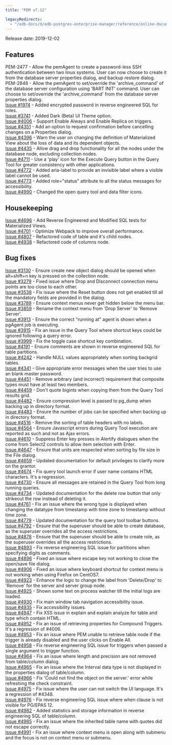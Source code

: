 ```yaml
---
title: "PEM v7.12"

legacyRedirects:
  - "/edb-docs/d/edb-postgres-enterprise-manager/reference/online-documentation/8.0/pem_release_notes_7_12.html"
---
```


Release date: 2019-12-02

## Features

PEM-2477 - Allow the pemAgent to create a password-less SSH authentication between two linux systems. User can now choose to create it from the database server properties dialog, and backup restore dialog.  
PEM-2848 - Allow the pemAgent to set/override the 'archive_command' of the database server configuration using 'BART INIT' command. User can choose to set/override the 'archive_command' from the database server properties dialog.  
[Issue #1974](https://redmine.postgresql.org/issues/1974) - Added encrypted password in reverse engineered SQL for roles.  
[Issue #3741](https://redmine.postgresql.org/issues/3741) - Added Dark (Beta) UI Theme option.  
[Issue #4006](https://redmine.postgresql.org/issues/4006) - Support Enable Always and Enable Replica on triggers.  
[Issue #4351](https://redmine.postgresql.org/issues/4351) - Add an option to request confirmation before cancelling changes on a Properties dialog.  
[Issue #4396](https://redmine.postgresql.org/issues/4396) - Warn the user on changing the definition of Materialized View about the loss of data and its dependent objects.  
[Issue #4435](https://redmine.postgresql.org/issues/4435) - Allow drag and drop functionality for all the nodes under the database node, excluding collection nodes.  
[Issue #4711](https://redmine.postgresql.org/issues/4711) - Use a 'play' icon for the Execute Query button in the Query Tool for greater consistency with other applications.  
[Issue #4772](https://redmine.postgresql.org/issues/4772) - Added aria-label to provide an invisible label where a visible label cannot be used.  
[Issue #4773](https://redmine.postgresql.org/issues/4773) - Added role="status" attribute to all the status messages for accessibility.  
[Issue #4990](https://redmine.postgresql.org/issues/4990) - Changed the open query tool and data filter icons.

## Housekeeping

[Issue #4696](https://redmine.postgresql.org/issues/4696) - Add Reverse Engineered and Modified SQL tests for Materialized Views.  
[Issue #4701](https://redmine.postgresql.org/issues/4701) - Optimize Webpack to improve overall performance.  
[Issue #4807](https://redmine.postgresql.org/issues/4807) - Refactored code of table and it's child nodes.  
[Issue #4938](https://redmine.postgresql.org/issues/4938) - Refactored code of columns node.

## Bug fixes

[Issue #3130](https://redmine.postgresql.org/issues/3130) - Ensure create new object dialog should be opened when alt+shift+n key is pressed on the collection node.  
[Issue #3279](https://redmine.postgresql.org/issues/3279) - Fixed issue where Drop and Disconnect connection menu points are too close to each other.  
[Issue #3538](https://redmine.postgresql.org/issues/3538) - Fix issue where the Reset button does not get enabled till all the mandatory fields are provided in the dialog.  
[Issue #3789](https://redmine.postgresql.org/issues/3789) - Ensure context menus never get hidden below the menu bar.  
[Issue #3859](https://redmine.postgresql.org/issues/3859) - Rename the context menu from 'Drop Server' to 'Remove Server'.  
[Issue #3913](https://redmine.postgresql.org/issues/3913) - Ensure the correct "running at" agent is shown when a pgAgent job is executing.  
[Issue #3915](https://redmine.postgresql.org/issues/3915) - Fix an issue in the Query Tool where shortcut keys could be ignored following a query error.  
[Issue #3999](https://redmine.postgresql.org/issues/3999) - Fix the toggle case shortcut key combination.  
[Issue #4191](https://redmine.postgresql.org/issues/4191) - Ensure comments are shown in reverse engineered SQL for table partitions.  
[Issue #4242](https://redmine.postgresql.org/issues/4242) - Handle NULL values appropriately when sorting backgrid tables.  
[Issue #4341](https://redmine.postgresql.org/issues/4341) - Give appropriate error messages when the user tries to use an blank master password.  
[Issue #4451](https://redmine.postgresql.org/issues/4451) - Remove arbitrary (and incorrect) requirement that composite types must have at least two members.  
[Issue #4459](https://redmine.postgresql.org/issues/4459) - Don't quote bigints when copying them from the Query Tool results grid.  
[Issue #4482](https://redmine.postgresql.org/issues/4482) - Ensure compression level is passed to pg_dump when backing up in directory format.  
[Issue #4483](https://redmine.postgresql.org/issues/4483) - Ensure the number of jobs can be specified when backing up in directory format.  
[Issue #4516](https://redmine.postgresql.org/issues/4516) - Remove the sorting of table headers with no labels.  
[Issue #4564](https://redmine.postgresql.org/issues/4564) - Ensure Javascript errors during Query Tool execution are reported as such and not as Ajax errors.  
[Issue #4610](https://redmine.postgresql.org/issues/4610) - Suppress Enter key presses in Alertify dialogues when the come from Select2 controls to allow item selection with Enter.  
[Issue #4647](https://redmine.postgresql.org/issues/4647) - Ensure that units are respected when sorting by file size in the File dialog.  
[Issue #4659](https://redmine.postgresql.org/issues/4659) - Updated documentation for default privileges to clarify more on the grantor.  
[Issue #4674](https://redmine.postgresql.org/issues/4674) - Fix query tool launch error if user name contains HTML characters. It's a regression.  
[Issue #4730](https://redmine.postgresql.org/issues/4730) - Ensure all messages are retained in the Query Tool from long running queries.  
[Issue #4734](https://redmine.postgresql.org/issues/4734) - Updated documentation for the delete row button that only strikeout the row instead of deleting it.  
[Issue #4761](https://redmine.postgresql.org/issues/4761) - Fix an issue where the wrong type is displayed when changing the datatype from timestamp with time zone to timestamp without time zone.  
[Issue #4779](https://redmine.postgresql.org/issues/4779) - Updated documentation for the query tool toolbar buttons.  
[Issue #4792](https://redmine.postgresql.org/issues/4792) - Ensure that the superuser should be able to create database, as the superuser overrides all the access restrictions.  
[Issue #4878](https://redmine.postgresql.org/issues/4878) - Ensure that the superuser should be able to create role, as the superuser overrides all the access restrictions.  
[Issue #4893](https://redmine.postgresql.org/issues/4893) - Fix reverse engineering SQL issue for partitions when specifying digits as comments.  
[Issue #4896](https://redmine.postgresql.org/issues/4896) - Fixed an issue where escape key not working to close the open/save file dialog.  
[Issue #4906](https://redmine.postgresql.org/issues/4906) - Fixed an issue where keyboard shortcut for context menu is not working when using Firefox on CentOS7.  
[Issue #4923](https://redmine.postgresql.org/issues/4923) - Enhance the logic to change the label from 'Delete/Drop' to 'Remove' for the server and server group node.  
[Issue #4925](https://redmine.postgresql.org/issues/4925) - Shown some text on process watcher till the initial logs are loaded.  
[Issue #4930](https://redmine.postgresql.org/issues/4930) - Fix main window tab navigation accessibility issue.  
[Issue #4935](https://redmine.postgresql.org/issues/4935) - Fix accessibility issues.  
[Issue #4947](https://redmine.postgresql.org/issues/4947) - Fix XSS issue in explain and explain analyze for table and type which contain HTML.  
[Issue #4952](https://redmine.postgresql.org/issues/4952) - Fix an issue of retrieving properties for Compound Triggers. It's a regression of #4006.  
[Issue #4953](https://redmine.postgresql.org/issues/4953) - Fix an issue where PEM unable to retrieve table node if the trigger is already disabled and the user clicks on Enable All.  
[Issue #4958](https://redmine.postgresql.org/issues/4958) - Fix reverse engineering SQL issue for triggers when passed a single argument to trigger function.  
[Issue #4964](https://redmine.postgresql.org/issues/4964) - Fix an issue where length and precision are not removed from table/column dialog.  
[Issue #4965](https://redmine.postgresql.org/issues/4965) - Fix an issue where the Interval data type is not displayed in the properties dialog of table/column.  
[Issue #4966](https://redmine.postgresql.org/issues/4966) - Fix 'Could not find the object on the server.' error while refreshing the check constraint.  
[Issue #4975](https://redmine.postgresql.org/issues/4975) - Fix issue where the user can not switch the UI language. It's a regression of #4348.  
[Issue #4976](https://redmine.postgresql.org/issues/4976) - Fix reverse engineering SQL issue where when clause is not visible for PG/EPAS 12.  
[Issue #4982](https://redmine.postgresql.org/issues/4982) - Added statistics and storage information in reverse engineering SQL of table/column.  
[Issue #4985](https://redmine.postgresql.org/issues/4985) - Fix an issue where the inherited table name with quotes did not escape correctly.  
[Issue #4991](https://redmine.postgresql.org/issues/4991) - Fix an issue where context menu is open along with submenu and the focus is not on context menu or submenu.
